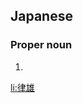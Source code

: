 ==Japanese==
{{ja-kanjitab|りつ|お}}

===Proper noun===
{{ja-pos|りつお|proper}}

# {{given name|male|lang=ja|sort=りつお}}

[[li:律雄]]